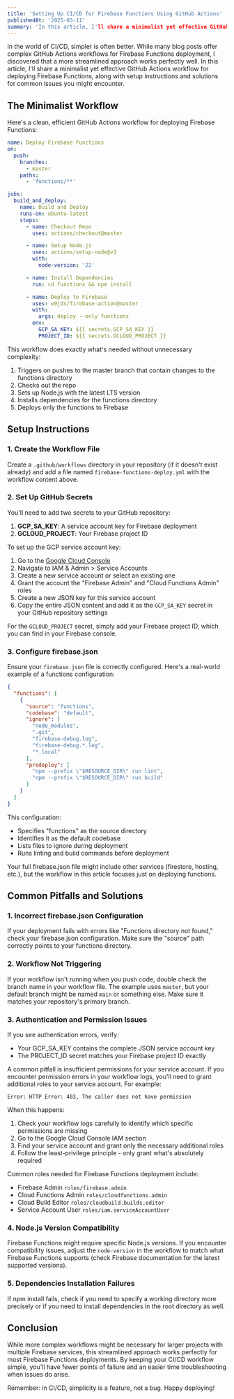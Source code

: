 ```yaml
---
title: 'Setting Up CI/CD for Firebase Functions Using GitHub Actions'
publishedAt: '2025-03-11'
summary: 'In this article, I'll share a minimalist yet effective GitHub Actions workflow for deploying Firebase Functions, along with setup instructions and solutions for common issues you might encounter.'
---
```


In the world of CI/CD, simpler is often better. While many blog posts offer complex GitHub Actions workflows for
Firebase Functions deployment, I discovered that a more streamlined approach works perfectly well. In this article, I'll
share a minimalist yet effective GitHub Actions workflow for deploying Firebase Functions, along with setup instructions
and solutions for common issues you might encounter.

## The Minimalist Workflow

Here's a clean, efficient GitHub Actions workflow for deploying Firebase Functions:

```yaml
name: Deploy Firebase Functions
on:
  push:
    branches:
      - master
    paths:
      - 'functions/**'

jobs:
  build_and_deploy:
    name: Build and Deploy
    runs-on: ubuntu-latest
    steps:
      - name: Checkout Repo
        uses: actions/checkout@master

      - name: Setup Node.js
        uses: actions/setup-node@v3
        with:
          node-version: '22'

      - name: Install Dependencies
        run: cd functions && npm install

      - name: Deploy to Firebase
        uses: w9jds/firebase-action@master
        with:
          args: deploy --only functions
        env:
          GCP_SA_KEY: ${{ secrets.GCP_SA_KEY }}
          PROJECT_ID: ${{ secrets.GCLOUD_PROJECT }}
```

This workflow does exactly what's needed without unnecessary complexity:

1. Triggers on pushes to the master branch that contain changes to the functions directory
2. Checks out the repo
3. Sets up Node.js with the latest LTS version
4. Installs dependencies for the functions directory
5. Deploys only the functions to Firebase

## Setup Instructions

### 1. Create the Workflow File

Create a `.github/workflows` directory in your repository (if it doesn't exist already) and add a file named `firebase-functions-deploy.yml` with the workflow content above.

### 2. Set Up GitHub Secrets

You'll need to add two secrets to your GitHub repository:

1. **GCP_SA_KEY**: A service account key for Firebase deployment
2. **GCLOUD_PROJECT**: Your Firebase project ID

To set up the GCP service account key:

1. Go to the [Google Cloud Console](https://console.cloud.google.com/)
2. Navigate to IAM & Admin > Service Accounts
3. Create a new service account or select an existing one
4. Grant the account the "Firebase Admin" and "Cloud Functions Admin" roles
5. Create a new JSON key for this service account
6. Copy the entire JSON content and add it as the `GCP_SA_KEY` secret in your GitHub repository settings

For the `GCLOUD_PROJECT` secret, simply add your Firebase project ID, which you can find in your Firebase console.

### 3. Configure firebase.json

Ensure your `firebase.json` file is correctly configured. Here's a real-world example of a functions configuration:

```json
{
  "functions": [
    {
      "source": "functions",
      "codebase": "default",
      "ignore": [
        "node_modules",
        ".git",
        "firebase-debug.log",
        "firebase-debug.*.log",
        "*.local"
      ],
      "predeploy": [
        "npm --prefix \"$RESOURCE_DIR\" run lint",
        "npm --prefix \"$RESOURCE_DIR\" run build"
      ]
    }
  ]
}
```

This configuration:

- Specifies "functions" as the source directory
- Identifies it as the default codebase
- Lists files to ignore during deployment
- Runs linting and build commands before deployment

Your full firebase.json file might include other services (firestore, hosting, etc.), but the workflow in this article focuses just on deploying functions.

## Common Pitfalls and Solutions

### 1. Incorrect firebase.json Configuration

If your deployment fails with errors like "Functions directory not found," check your firebase.json configuration. Make sure the "source" path correctly points to your functions directory.

### 2. Workflow Not Triggering

If your workflow isn't running when you push code, double check the branch name in your workflow file. The example uses `master`, but your default branch might be named `main` or something else. Make sure it matches your repository's primary branch.

### 3. Authentication and Permission Issues

If you see authentication errors, verify:

- Your GCP_SA_KEY contains the complete JSON service account key
- The PROJECT_ID secret matches your Firebase project ID exactly

A common pitfall is insufficient permissions for your service account. If you encounter permission errors in your workflow logs, you'll need to grant additional roles to your service account. For example:

```
Error: HTTP Error: 403, The caller does not have permission
```

When this happens:

1. Check your workflow logs carefully to identify which specific permissions are missing
2. Go to the Google Cloud Console IAM section
3. Find your service account and grant only the necessary additional roles
4. Follow the least-privilege principle - only grant what's absolutely required

Common roles needed for Firebase Functions deployment include:

- Firebase Admin `roles/firebase.admin`
- Cloud Functions Admin `roles/cloudfunctions.admin`
- Cloud Build Editor `roles/cloudbuild.builds.editor`
- Service Account User `roles/iam.serviceAccountUser`

### 4. Node.js Version Compatibility

Firebase Functions might require specific Node.js versions. If you encounter compatibility issues, adjust the `node-version` in the workflow to match what Firebase Functions supports (check Firebase documentation for the latest supported versions).

### 5. Dependencies Installation Failures

If npm install fails, check if you need to specify a working directory more precisely or if you need to install dependencies in the root directory as well.

## Conclusion

While more complex workflows might be necessary for larger projects with multiple Firebase services, this streamlined approach works perfectly for most Firebase Functions deployments. By keeping your CI/CD workflow simple, you'll have fewer points of failure and an easier time troubleshooting when issues do arise.

Remember: in CI/CD, simplicity is a feature, not a bug. Happy deploying!
